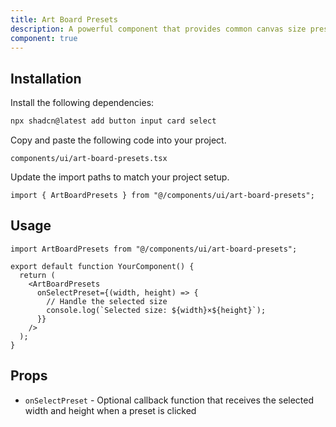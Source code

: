 ```yaml
---
title: Art Board Presets
description: A powerful component that provides common canvas size presets with advanced filtering and customization options.
component: true
---
```


<ComponentPreview name="art-board-presets-demo" />

## Installation

<Steps>

<Step>Install the following dependencies:</Step>

```bash
npx shadcn@latest add button input card select
```

<Step>Copy and paste the following code into your project.</Step>

`components/ui/art-board-presets.tsx`

<ComponentSource name="art-board-presets" />

<Step>Update the import paths to match your project setup.</Step>

```tsx
import { ArtBoardPresets } from "@/components/ui/art-board-presets";
```

</Steps>

## Usage

```tsx
import ArtBoardPresets from "@/components/ui/art-board-presets";

export default function YourComponent() {
  return (
    <ArtBoardPresets
      onSelectPreset={(width, height) => {
        // Handle the selected size
        console.log(`Selected size: ${width}×${height}`);
      }}
    />
  );
}
```

## Props

- `onSelectPreset` - Optional callback function that receives the selected width and height when a preset is clicked

